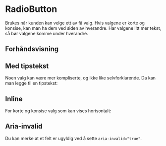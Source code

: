 
<Meta of={RadioButtonStories} />

# RadioButton

Brukes når kunden kan velge ett av få valg. Hvis valgene er korte og konsise, kan man ha dem ved siden av hverandre.
Har valgene litt mer tekst, så bør valgene komme under hverandre.

## Forhåndsvisning

<Canvas of={RadioButtonStories.Standard} />
<Controls of={RadioButtonStories.Standard} />

## Med tipstekst

Noen valg kan være mer kompliserte, og ikke like selvforklarende. Da kan man legge til en tipstekst:

<Canvas of={RadioButtonStories.WithTooltip} />
<Controls of={RadioButtonStories.WithTooltip} />

## Inline

For korte og konsise valg som kan vises horisontalt:

<Canvas of={RadioButtonStories.Inline} />
<Controls of={RadioButtonStories.Inline} />

## Aria-invalid

Du kan merke at et felt er ugyldig ved å sette `aria-invalid="true"`.

<Canvas of={RadioButtonStories.AriaInvalid} />
<Controls of={RadioButtonStories.AriaInvalid} />
